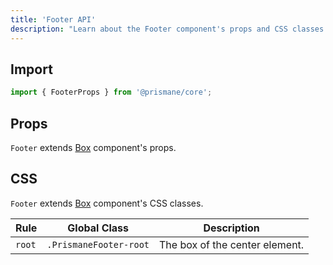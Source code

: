---
title: 'Footer API'
description: "Learn about the Footer component's props and CSS classes."
---

## Import

```js
import { FooterProps } from '@prismane/core';
```

## Props

`Footer` extends [Box](/docs/components-api/box-api) component's props.

## CSS

`Footer` extends [Box](/docs/components-api/box-api) component's CSS classes.

| Rule   | Global Class           | Description                    |
| ------ | ---------------------- | ------------------------------ |
| `root` | `.PrismaneFooter-root` | The box of the center element. |
